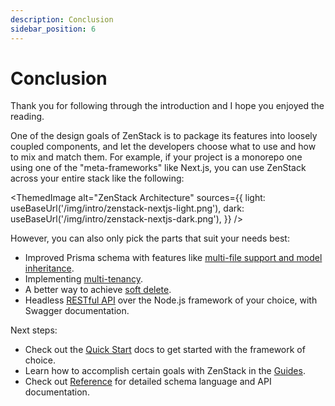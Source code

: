 ```yaml
---
description: Conclusion
sidebar_position: 6
---
```



# Conclusion

Thank you for following through the introduction and I hope you enjoyed the reading.

One of the design goals of ZenStack is to package its features into loosely coupled components, and let the developers choose what to use and how to mix and match them. For example, if your project is a monorepo one using one of the "meta-frameworks" like Next.js, you can use ZenStack across your entire stack like the following:

<ThemedImage
    alt="ZenStack Architecture"
    sources={{
        light: useBaseUrl('/img/intro/zenstack-nextjs-light.png'),
        dark: useBaseUrl('/img/intro/zenstack-nextjs-dark.png'),
    }}
/>

However, you can also only pick the parts that suit your needs best:

- Improved Prisma schema with features like [multi-file support and model inheritance](/docs/guides/multiple-schema).
- Implementing [multi-tenancy](/blog/multi-tenant).
- A better way to achieve [soft delete](/blog/soft-delete).
- Headless [RESTful API](/blog/rest-api-on-vercel) over the Node.js framework of your choice, with Swagger documentation.

Next steps:

- Check out the [Quick Start](/docs/category/quick-start) docs to get started with the framework of choice.
- Learn how to accomplish certain goals with ZenStack in the [Guides](/docs/category/guides).
- Check out [Reference](/docs/category/reference) for detailed schema language and API documentation.
